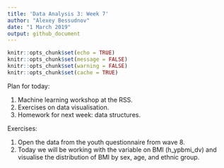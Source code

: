 ```yaml
---
title: 'Data Analysis 3: Week 7'
author: "Alexey Bessudnov"
date: "1 March 2019"
output: github_document
---
```


```r
knitr::opts_chunk$set(echo = TRUE)
knitr::opts_chunk$set(message = FALSE)
knitr::opts_chunk$set(warning = FALSE)
knitr::opts_chunk$set(cache = TRUE)

```
Plan for today:

1. Machine learning workshop at the RSS.
2. Exercises on data visualisation.
3. Homework for next week: data structures.

Exercises:

1. Open the data from the youth questionnaire from wave 8.
2. Today we will be working with the variable on BMI (h_ypbmi_dv) and visualise the distribution of BMI by sex, age, and ethnic group.


